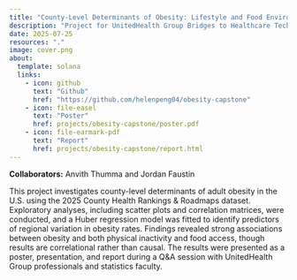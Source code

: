 ```yaml
---
title: "County-Level Determinants of Obesity: Lifestyle and Food Environment Analysis"
description: "Project for UnitedHealth Group Bridges to Healthcare Technology Summer Program"
date: 2025-07-25
resources: "."
image: cover.png
about: 
  template: solana
  links:
    - icon: github
      text: "Github"
      href: "https://github.com/helenpeng04/obesity-capstone"
    - icon: file-easel
      text: "Poster"
      href: projects/obesity-capstone/poster.pdf
    - icon: file-earmark-pdf
      text: "Report"
      href: projects/obesity-capstone/report.html
---
```


**Collaborators:** Anvith Thumma and Jordan Faustin

This project investigates county-level determinants of adult obesity in the U.S. using the 2025 County Health Rankings & Roadmaps dataset. Exploratory analyses, including scatter plots and correlation matrices, were conducted, and a Huber regression model was fitted to identify predictors of regional variation in obesity rates. Findings revealed strong associations between obesity and both physical inactivity and food access, though results are correlational rather than causal. The results were presented as a poster, presentation, and report during a Q&A session with UnitedHealth Group professionals and statistics faculty.

